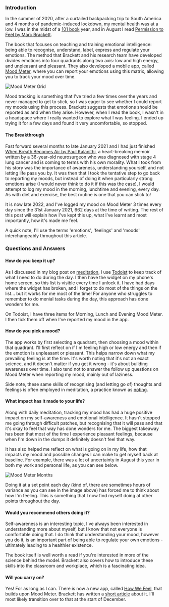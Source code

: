 



### Introduction

In the summer of 2020, after a curtailed backpacking trip to South America and 4 months of pandemic-induced lockdown, my mental health was at a low. I was in the midst of a [101 book](2021-01-01-2020-roundup.markdown) year, and in August I read [Permission to Feel by Marc Brackett](https://www.goodreads.com/book/show/43782400-permission-to-feel).

The book that focuses on teaching and training emotional intelligence: being able to recognise, understand, label, express and regulate your emotions. The method that Brackett and his research team have developed divides emotions into four quadrants along two axis: low and high energy, and unpleasant and pleasant. They also developed a mobile app, called [Mood Meter](https://moodmeterapp.com/), where you can report your emotions using this matrix, allowing you to track your mood over time.

<Image alt="Mood Meter Grid" src={moodMeterGrid} width={700} height={500} />

Mood tracking is something that I've tried a few times over the years and never managed to get to stick, so I was eager to see whether I could report my moods using this process. Brackett suggests that emotions should be reported as and when they arise. However, when I read the book, I wasn't in a headspace where I really wanted to explore what I was feeling. I ended up trying it for a few days and found it very uncomfortable, so stopped.

#### The Breakthrough

Fast forward several months to late January 2021 and I had just finished [When Breath Becomes Air by Paul Kalanithi](https://www.goodreads.com/book/show/25899336-when-breath-becomes-air), a heart-breaking memoir written by a 36-year-old neurosurgeon who was diagnosed with stage 4 lung cancer and is coming to terms with his own morality. What I took from his story was the importance of awareness, understanding yourself, and not letting life pass you by. It was then that I took the tentative step to go back to reporting my moods, but instead of doing it when particularly strong emotions arise (I would never think to do it if this was the case), I would attempt to log my mood in the morning, lunchtime and evening, every day. As with diet and exercise, the best routine is one that you can stick to!

It is now late 2022, and I've logged my mood on Mood Meter 3 times every day since the 31st January 2021, 662 days at the time of writing. The rest of this post will explain how I've kept this up, what I've learnt and most importantly, how it's made me feel.

A quick note, I'll use the terms 'emotions', 'feelings' and 'moods' interchangeably throughout this article.

### Questions and Answers

#### How do you keep it up?

As I discussed in my blog post on [meditation](2022-01-23-500-days-of-headspace.markdown), I use [Todoist](https://todoist.com/) to keep track of what I need to do during the day. I then have the widget on my phone's home screen, so this list is visible every time I unlock it. I have had days where the widget has broken, and I forget to do most of the things on the list... but it works for me most of the time! For anyone who struggles to remember to do menial tasks during the day, this approach has done wonders for me.

On Todoist, I have three items for Morning, Lunch and Evening Mood Meter. I then tick them off when I've reported my mood in the app.

#### How do you pick a mood?

The app works by first selecting a quadrant, then choosing a mood within that quadrant. I'll first reflect on if I'm feeling high or low energy and then if the emotion is unpleasant or pleasant. This helps narrow down what my prevailing feeling is at the time. It's worth noting that it's not an exact science, and it doesn't matter if you get it wrong - it's about building awareness over time. I also tend not to answer the follow up questions on Mood Meter when reporting my mood, mainly out of laziness.

Side note, these same skills of recognising (and letting go of) thoughts and feelings is often employed in meditation, a practice known as [noting](https://www.headspace.com/articles/noting-technique-take-advantage).

#### What impact has it made to your life?

Along with daily meditation, tracking my mood has had a huge positive impact on my self-awareness and emotional intelligence. It hasn't stopped me going through difficult patches, but recognising that it will pass and that it's okay to feel that way has done wonders for me. The biggest takeaway has been that most of the time I experience pleasant feelings, because when I'm down in the dumps it definitely doesn't feel that way.

It has also helped me reflect on what is going on in my life, how that impacts my mood and possible changes I can make to get myself back at baseline. For example, there was a lot of uncertainty in August this year in both my work and personal life, as you can see below.

<Image alt="Mood Meter Months" src={moodMeterMonths} width={600} height={500} />

Doing it at a set point each day (kind of, there are sometimes hours of variance as you can see in the image above) has forced me to think about how I'm feeling. This is something that I now find myself doing at other points throughout the day.

#### Would you recommend others doing it?

Self-awareness is an interesting topic, I've always been interested in understanding more about myself, but I know that not everyone is comfortable doing that. I do think that understanding your mood, however you do it, is an important part of being able to regulate your own emotions - ultimately leading to a healthier existence.

The book itself is well worth a read if you're interested in more of the science behind the model. Brackett also covers how to introduce these skills into the classroom and workplace, which is a fascinating idea.

#### Will you carry on?

Yes! For as long as I can. There is now a new app, called [How We Feel](https://howwefeel.org/), that builds upon Mood Meter. Brackett has written a [short article](https://www.marcbrackett.com/about/mood-meter-app/) about it. I'll most likely transition over to that at the start of December.

